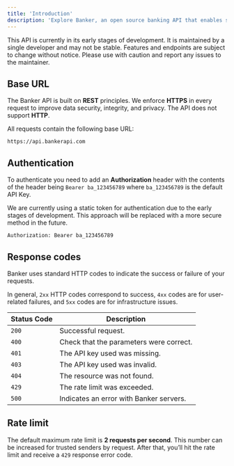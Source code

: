 ```yaml
---
title: 'Introduction'
description: 'Explore Banker, an open source banking API that enables seamless financial integrations'
---
```


<Warning>
 This API is currently in its early stages of development. It is maintained by a single developer and may not be stable. Features and endpoints are subject to change without notice. Please use with caution and report any issues to the maintainer.
</Warning>

## Base URL

The Banker API is built on **REST** principles. We enforce **HTTPS** in every request to improve data security, integrity, and privacy. The API does not support **HTTP**.

All requests contain the following base URL:

```
https://api.bankerapi.com
```

## Authentication

To authenticate you need to add an **Authorization** header with the contents of the header being `Bearer ba_123456789` where `ba_123456789`   is the default API Key.

<Note>
We are currently using a static token for authentication due to the early stages of development. This approach will be replaced with a more secure method in the future.
</Note>


```
Authorization: Bearer ba_123456789
```

## Response codes

Banker uses standard HTTP codes to indicate the success or failure of your requests.

In general, `2xx` HTTP codes correspond to success, `4xx` codes are for user-related failures, and `5xx` codes are for infrastructure issues.

| Status Code | Description                          |
|-------------|--------------------------------------|
| `200`         | Successful request.                  |
| `400`         | Check that the parameters were correct. |
| `401`         | The API key used was missing.        |
| `403`         | The API key used was invalid.        |
| `404`         | The resource was not found.          |
| `429`         | The rate limit was exceeded.         |
| `500`         | Indicates an error with Banker servers. |


## Rate limit

The default maximum rate limit is **2 requests per second**. This number can be increased for trusted senders by request. After that, you’ll hit the rate limit and receive a `429` response error code.